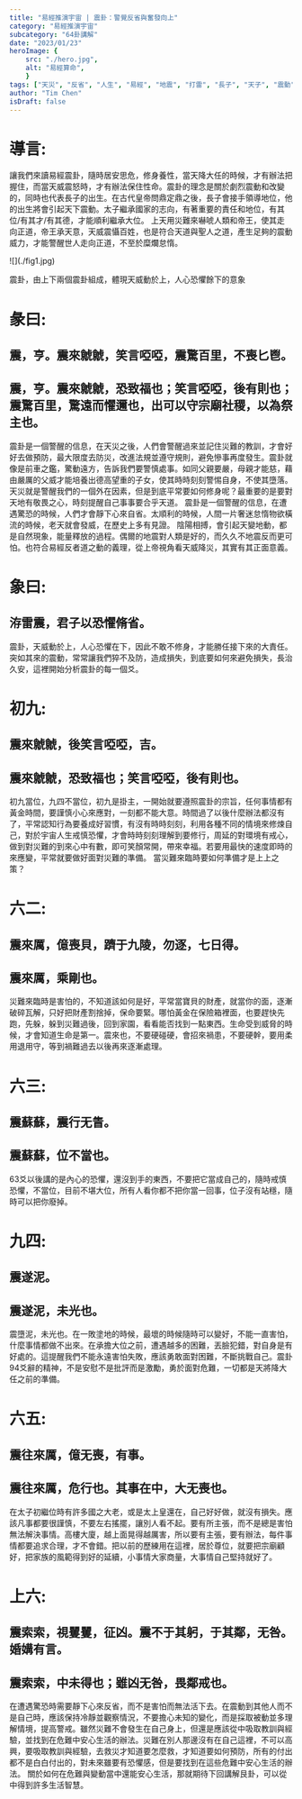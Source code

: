 ```yaml
---
title: "易經推演宇宙 | 震卦：警覺反省與奮發向上"
category: "易經推演宇宙"
subcategory: "64卦講解"
date: "2023/01/23"
heroImage: {
    src: "./hero.jpg",
    alt: "易經算命",
    }
tags: ["天災", "反省", "人生", "易經", "地震", "打雷", "長子", "天子", "震動", "天災", "人生", "反省", "損失"]
author: "Tim Chen"
isDraft: false
---
```

# 導言:
讓我們來讀易經震卦，隨時居安思危，修身養性，當天降大任的時候，才有辦法把握住，而當天威震怒時，才有辦法保住性命。震卦的理念是關於劇烈震動和改變的，同時也代表長子的出生。在古代皇帝問鼎定鼎之後，長子會接手領導地位，他的出生將會引起天下震動。太子繼承國家的志向，有著重要的責任和地位，有其位/有其才/有其德，才能順利繼承大位。
上天用災難來嚇唬人類和帝王，使其走向正道，帝王承天意，天威震懾百姓，也是符合天道與聖人之道，產生足夠的震動威力，才能警醒世人走向正道，不至於糜爛怠惰。

<p align="left">![](./fig1.jpg)</p>
<figcaption>震卦，由上下兩個震卦組成，體現天威動於上，人心恐懼餘下的意象</figcaption>

# 彖曰:
## 震，亨。震來虩虩，笑言啞啞，震驚百里，不喪匕鬯。
## 震，亨。震來虩虩，恐致福也；笑言啞啞，後有則也；震驚百里，驚遠而懼邇也，出可以守宗廟社稷，以為祭主也。
震卦是一個警醒的信息，在天災之後，人們會警醒過來並記住災難的教訓，才會好好去做預防，最大限度去防災，改進法規並遵守規則，避免慘事再度發生。震卦就像是前車之鑑，驚動遠方，告訴我們要警慎處事。如同父親要嚴，母親才能慈，藉由嚴厲的父威才能培養出德高望重的子女，使其時時刻刻警惕自身，不使其墮落。天災就是警醒我們的一個外在因素，但是到底平常要如何修身呢？最重要的是要對天地有敬畏之心，時刻提醒自己事事要合乎天道。
震卦是一個警醒的信息，在遭遇驚恐的時候，人們才會靜下心來自省。太順利的時候，人間一片奢迷怠惰物欲橫流的時候，老天就會發威，在歷史上多有見證。
陰陽相搏，會引起天變地動，都是自然現象，能量釋放的過程。偶爾的地震對人類是好的，而久久不地震反而更可怕。也符合易經反者道之動的義理，從上帝視角看天威降災，其實有其正面意義。
# 象曰:
## 洊雷震，君子以恐懼脩省。
震卦，天威動於上，人心恐懼在下，因此不敢不修身，才能勝任接下來的大責任。突如其來的震動，常常讓我們猝不及防，造成損失，到底要如何來避免損失，長治久安，這裡開始分析震卦的每一個爻。
# 初九:
## 震來虩虩，後笑言啞啞，吉。
## 震來虩虩，恐致福也；笑言啞啞，後有則也。
初九當位，九四不當位，初九是掛主，一開始就要遵照震卦的宗旨，任何事情都有黃金時間，要謹慎小心來應對，一刻都不能大意。時間過了以後什麼辦法都沒有了，平常認知行為要養成好習慣，有沒有時時刻刻，利用各種不同的情境來修煉自己，對於宇宙人生戒慎恐懼，才會時時刻刻理解到要修行，周延的對環境有戒心，做到對災難的到來心中有數，即可笑顏常開，帶來幸福。若要用最快的速度即時的來應變，平常就要做好面對災難的準備。
當災難來臨時要如何準備才是上上之策？
# 六二:
## 震來厲，億喪貝，躋于九陵，勿逐，七日得。
## 震來厲，乘剛也。
災難來臨時是害怕的，不知道該如何是好，平常當寶貝的財產，就當你的面，逐漸破碎瓦解，只好把財產割捨掉，保命要緊。哪怕黃金在保險箱裡面，也要趕快先跑，先躲，躲到災難過後，回到家園，看看能否找到一點東西。生命受到威脅的時候，才會知道生命是第一。震來也，不要硬碰硬，會招來禍患，不要硬幹，要用柔用退用守，等到禍難過去以後再來逐漸處理。
# 六三:
## 震蘇蘇，震行无眚。
## 震蘇蘇，位不當也。
63爻以後講的是內心的恐懼，還沒到手的東西，不要把它當成自己的，隨時戒慎恐懼，不當位，目前不堪大位，所有人看你都不把你當一回事，位子沒有站穩，隨時可以把你廢掉。
# 九四:
## 震遂泥。
## 震遂泥，未光也。
震墮泥，未光也。在一敗塗地的時候，最壞的時候隨時可以變好，不能一直害怕，什麼事情都做不出來。在承擔大位之前，遭遇越多的困難，丟臉犯錯，對自身是有好處的。這提醒我們不能永遠害怕失敗，應該勇敢面對困難，不斷挑戰自己。震卦94爻辭的精神，不是安慰不是批評而是激勵，勇於面對危難，一切都是天將降大任之前的準備。
# 六五:
## 震往來厲，億无喪，有事。
## 震往來厲，危行也。其事在中，大无喪也。
在太子初繼位時有許多國之大老，或是太上皇還在，自己好好做，就沒有損失。應該凡事都要很謹慎，不要左右搖擺，讓別人看不起。要有所主張，而不是總是害怕無法解決事情。高樓大廈，越上面晃得越厲害，所以要有主張，要有辦法，每件事情都要追求合理，才不會錯。把以前的歷練用在這裡，居於尊位，就要把宗廟顧好，把家族的風範得到好的延續，小事情大家商量，大事情自己堅持就好了。
# 上六:
## 震索索，視矍矍，征凶。震不于其躬，于其鄰，无咎。婚媾有言。
## 震索索，中未得也；雖凶无咎，畏鄰戒也。
在遭遇驚恐時需要靜下心來反省，而不是害怕而無法活下去。在震動到其他人而不是自己時，應該保持冷靜並觀察情況，不要擔心未知的變化，而是採取被動並多理解情境，提高警戒。雖然災難不會發生在自己身上，但還是應該從中吸取教訓與經驗，並找到在危難中安心生活的辦法。災難在別人那邊沒有在自己這裡，不可以高興，要吸取教訓與經驗，去救災才知道要怎麼救，才知道要如何預防，所有的付出都不是白白付出的，對未來雖要有恐懼感，但是要找到在這些危難中安心生活的辦法。
關於如何在危難與變動當中還能安心生活，那就期待下回講解艮卦，可以從中得到許多生活智慧。
